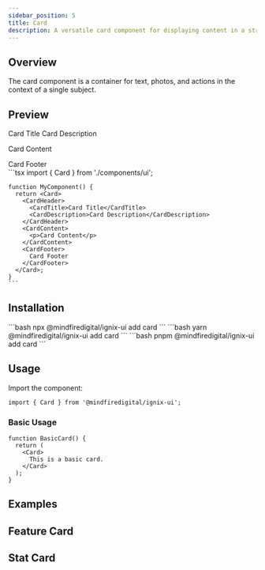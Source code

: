 ```yaml
---
sidebar_position: 5
title: Card
description: A versatile card component for displaying content in a structured format.
---
```



## Overview

The card component is a container for text, photos, and actions in the context of a single subject.

## Preview

<Tabs defaultValue="preview">
  <TabItem value="preview" label="Preview" default>
    <div className="p-4 border rounded-lg">
      <Card>
        <CardHeader>
          <CardTitle>Card Title</CardTitle>
          <CardDescription>Card Description</CardDescription>
        </CardHeader>
        <CardContent>
          <p>Card Content</p>
        </CardContent>
        <CardFooter>
          Card Footer
        </CardFooter>
      </Card>
    </div>
  </TabItem>
  <TabItem value="code" label="Code">
    ```tsx
    import { Card } from './components/ui';

    function MyComponent() {
      return <Card>
        <CardHeader>
          <CardTitle>Card Title</CardTitle>
          <CardDescription>Card Description</CardDescription>
        </CardHeader>
        <CardContent>
          <p>Card Content</p>
        </CardContent>
        <CardFooter>
          Card Footer
        </CardFooter>
      </Card>;
    }
    ```
  </TabItem>
</Tabs>

## Installation

<Tabs>
  <TabItem value="npm" label="npm" default>
    ```bash
    npx @mindfiredigital/ignix-ui add card
    ```
  </TabItem>
  <TabItem value="yarn" label="Yarn">
    ```bash
    yarn @mindfiredigital/ignix-ui add card
    ```
  </TabItem>
  <TabItem value="pnpm" label="pnpm">
    ```bash
    pnpm @mindfiredigital/ignix-ui add card
    ```
  </TabItem>
</Tabs>

## Usage

Import the component:

```tsx
import { Card } from '@mindfiredigital/ignix-ui';
```

### Basic Usage

```tsx
function BasicCard() {
  return (
    <Card>
      This is a basic card.
    </Card>
  );
}
```

## Examples

<CardsDemo />

## Feature Card

<FeatureCardDemo />

## Stat Card

<StatCardDemo />

